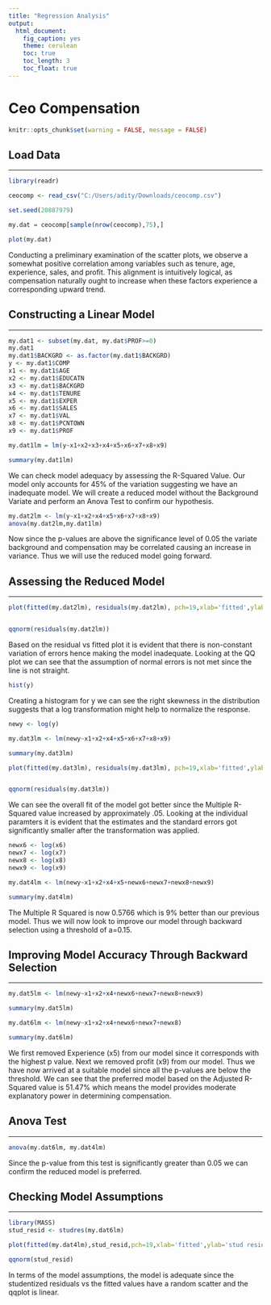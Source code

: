 ---
title: "Regression Analysis"
output:
  html_document:
    fig_caption: yes
    theme: cerulean
    toc: true
    toc_length: 3
    toc_float: true
---

# Ceo Compensation

```{r setup, include=FALSE} 
knitr::opts_chunk$set(warning = FALSE, message = FALSE) 
```

## Load Data

---

```{r}
library(readr)

ceocomp <- read_csv("C:/Users/adity/Downloads/ceocomp.csv")

set.seed(20887979)

my.dat = ceocomp[sample(nrow(ceocomp),75),]

plot(my.dat)

```


Conducting a preliminary examination of the scatter plots, we observe a somewhat positive correlation among variables such as tenure, age, experience, sales, and profit. This alignment is intuitively logical, as compensation naturally ought to increase when these factors experience a corresponding upward trend.

## Constructing a Linear Model

---

```{r}
my.dat1 <- subset(my.dat, my.dat$PROF>=0)
my.dat1
my.dat1$BACKGRD <- as.factor(my.dat1$BACKGRD)
y <- my.dat1$COMP
x1 <- my.dat1$AGE
x2 <- my.dat1$EDUCATN
x3 <- my.dat1$BACKGRD
x4 <- my.dat1$TENURE
x5 <- my.dat1$EXPER
x6 <- my.dat1$SALES
x7 <- my.dat1$VAL
x8 <- my.dat1$PCNTOWN
x9 <- my.dat1$PROF

my.dat1lm = lm(y~x1+x2+x3+x4+x5+x6+x7+x8+x9)

summary(my.dat1lm)

```


We can check model adequacy by assessing the R-Squared Value. Our model only accounts for 45% of the variation suggesting we have an inadequate model. We will create a reduced model without the Background Variate and perform an Anova Test to confirm our hypothesis. 

```{r}
my.dat2lm <- lm(y~x1+x2+x4+x5+x6+x7+x8+x9)
anova(my.dat2lm,my.dat1lm)

```

Now since the p-values are above the significance level of 0.05 the variate background and compensation may be correlated causing an increase in variance. Thus we will use the reduced model going forward. 

## Assessing the Reduced Model

---

```{r}
plot(fitted(my.dat2lm), residuals(my.dat2lm), pch=19,xlab='fitted',ylab='residuals')


qqnorm(residuals(my.dat2lm))

```


Based on the residual vs fitted plot it is evident that there is non-constant variation of errors hence making the model inadequate. Looking at the QQ plot we can see that the assumption of normal errors is not met since the line is not straight. 


```{r}
hist(y)

```

Creating a histogram for y we can see the right skewness in the distribution suggests that a log transformation might help to normalize the response. 

```{r}
newy <- log(y)

my.dat3lm <- lm(newy~x1+x2+x4+x5+x6+x7+x8+x9)

summary(my.dat3lm)

plot(fitted(my.dat3lm), residuals(my.dat3lm), pch=19,xlab='fitted',ylab='residuals')


qqnorm(residuals(my.dat3lm))

```


We can see the overall fit of the model got better since the Multiple R-Squared value increased by approximately .05. Looking at the individual paramters it is evident that the estimates and the standard errors got significantly smaller after the transformation was applied. 

```{r}

newx6 <- log(x6)
newx7 <- log(x7)
newx8 <- log(x8)
newx9 <- log(x9)

my.dat4lm <- lm(newy~x1+x2+x4+x5+newx6+newx7+newx8+newx9)

summary(my.dat4lm)

```

The Multiple R Squared is now 0.5766 which is 9% better than our previous model. Thus we will now look to improve our model through backward selection using a threshold of a=0.15.

## Improving Model Accuracy Through Backward Selection

---

```{r}

my.dat5lm <- lm(newy~x1+x2+x4+newx6+newx7+newx8+newx9)

summary(my.dat5lm)

my.dat6lm <- lm(newy~x1+x2+x4+newx6+newx7+newx8)

summary(my.dat6lm)
```

We first removed Experience (x5) from our model since it corresponds with the highest p value. Next we removed profit (x9) from our model. Thus we have now arrived at a suitable model since all the p-values are below the threshold. We can see that the preferred model based on the Adjusted R-Squared value is 51.47% which means the model provides moderate explanatory power in determining compensation. 

## Anova Test

---

```{r}
anova(my.dat6lm, my.dat4lm)
```

Since the p-value from this test is significantly greater than 0.05 we can confirm the reduced model is preferred. 

## Checking Model Assumptions 

---

```{r}
library(MASS)
stud_resid <- studres(my.dat6lm)

plot(fitted(my.dat4lm),stud_resid,pch=19,xlab='fitted',ylab='stud residuals')

qqnorm(stud_resid)
```

In terms of the model assumptions, the model is adequate since the studentized residuals vs the fitted values have a random scatter and the qqplot is linear. 